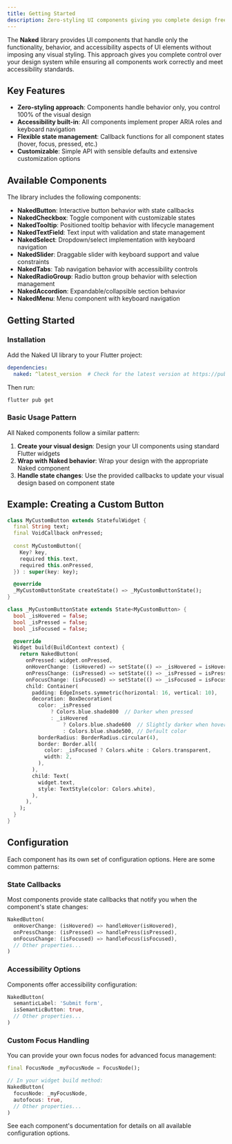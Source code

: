 ```yaml
---
title: Getting Started
description: Zero-styling UI components giving you complete design freedom
---
```


The **Naked** library provides UI components that handle only the functionality, behavior, and accessibility aspects of UI elements without imposing any visual styling. This approach gives you complete control over your design system while ensuring all components work correctly and meet accessibility standards.

## Key Features

- **Zero-styling approach**: Components handle behavior only, you control 100% of the visual design
- **Accessibility built-in**: All components implement proper ARIA roles and keyboard navigation
- **Flexible state management**: Callback functions for all component states (hover, focus, pressed, etc.)
- **Customizable**: Simple API with sensible defaults and extensive customization options

## Available Components

The library includes the following components:

- **NakedButton**: Interactive button behavior with state callbacks
- **NakedCheckbox**: Toggle component with customizable states
- **NakedTooltip**: Positioned tooltip behavior with lifecycle management
- **NakedTextField**: Text input with validation and state management
- **NakedSelect**: Dropdown/select implementation with keyboard navigation
- **NakedSlider**: Draggable slider with keyboard support and value constraints
- **NakedTabs**: Tab navigation behavior with accessibility controls
- **NakedRadioGroup**: Radio button group behavior with selection management
- **NakedAccordion**: Expandable/collapsible section behavior
- **NakedMenu**: Menu component with keyboard navigation

## Getting Started

### Installation

Add the Naked UI library to your Flutter project:

```yaml
dependencies:
  naked: ^latest_version  # Check for the latest version at https://pub.dev/packages/naked
```

Then run:

```bash
flutter pub get
```

### Basic Usage Pattern

All Naked components follow a similar pattern:

1. **Create your visual design**: Design your UI components using standard Flutter widgets
2. **Wrap with Naked behavior**: Wrap your design with the appropriate Naked component
3. **Handle state changes**: Use the provided callbacks to update your visual design based on component state

## Example: Creating a Custom Button

```dart
class MyCustomButton extends StatefulWidget {
  final String text;
  final VoidCallback onPressed;
  
  const MyCustomButton({
    Key? key,
    required this.text,
    required this.onPressed,
  }) : super(key: key);

  @override
  _MyCustomButtonState createState() => _MyCustomButtonState();
}

class _MyCustomButtonState extends State<MyCustomButton> {
  bool _isHovered = false;
  bool _isPressed = false;
  bool _isFocused = false;

  @override
  Widget build(BuildContext context) {
    return NakedButton(
      onPressed: widget.onPressed,
      onHoverChange: (isHovered) => setState(() => _isHovered = isHovered),
      onPressChange: (isPressed) => setState(() => _isPressed = isPressed),
      onFocusChange: (isFocused) => setState(() => _isFocused = isFocused),
      child: Container(
        padding: EdgeInsets.symmetric(horizontal: 16, vertical: 10),
        decoration: BoxDecoration(
          color: _isPressed
              ? Colors.blue.shade800  // Darker when pressed
              : _isHovered
                  ? Colors.blue.shade600  // Slightly darker when hovered
                  : Colors.blue.shade500, // Default color
          borderRadius: BorderRadius.circular(4),
          border: Border.all(
            color: _isFocused ? Colors.white : Colors.transparent,
            width: 2,
          ),
        ),
        child: Text(
          widget.text,
          style: TextStyle(color: Colors.white),
        ),
      ),
    );
  }
}
```

## Configuration

Each component has its own set of configuration options. Here are some common patterns:

### State Callbacks

Most components provide state callbacks that notify you when the component's state changes:

```dart
NakedButton(
  onHoverChange: (isHovered) => handleHover(isHovered),
  onPressChange: (isPressed) => handlePress(isPressed),
  onFocusChange: (isFocused) => handleFocus(isFocused),
  // Other properties...
)
```

### Accessibility Options

Components offer accessibility configuration:

```dart
NakedButton(
  semanticLabel: 'Submit form',
  isSemanticButton: true,
  // Other properties...
)
```

### Custom Focus Handling

You can provide your own focus nodes for advanced focus management:

```dart
final FocusNode _myFocusNode = FocusNode();

// In your widget build method:
NakedButton(
  focusNode: _myFocusNode,
  autofocus: true,
  // Other properties...
)
```

See each component's documentation for details on all available configuration options.
